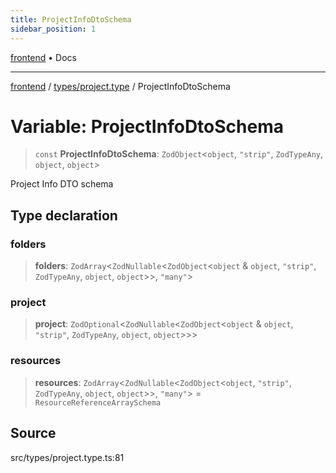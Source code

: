 ```yaml
---
title: ProjectInfoDtoSchema
sidebar_position: 1
---
```


[frontend](../../..) • Docs

***

[frontend](../../..) / [types/project.type](..) / ProjectInfoDtoSchema

# Variable: ProjectInfoDtoSchema

> `const` **ProjectInfoDtoSchema**: `ZodObject`\<`object`, `"strip"`, `ZodTypeAny`, `object`, `object`\>

Project Info DTO schema

## Type declaration

### folders

> **folders**: `ZodArray`\<`ZodNullable`\<`ZodObject`\<`object` & `object`, `"strip"`, `ZodTypeAny`, `object`, `object`\>\>, `"many"`\>

### project

> **project**: `ZodOptional`\<`ZodNullable`\<`ZodObject`\<`object` & `object`, `"strip"`, `ZodTypeAny`, `object`, `object`\>\>\>

### resources

> **resources**: `ZodArray`\<`ZodNullable`\<`ZodObject`\<`object`, `"strip"`, `ZodTypeAny`, `object`, `object`\>\>, `"many"`\> = `ResourceReferenceArraySchema`

## Source

src/types/project.type.ts:81
